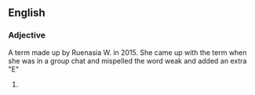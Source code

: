 ==English==

===Adjective===
{{head|en|adjective}}
A term made up by Ruenasia W. in 2015. She came up with the term when she was in a group chat and mispelled the word weak and added an extra "E"
# {{obsolete spelling of|weak|lang=en}}